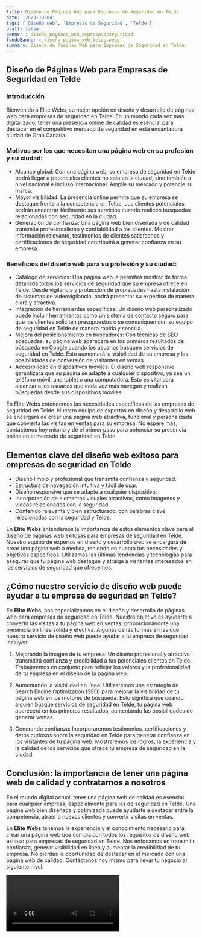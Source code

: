 ```yaml
---
title: Diseño de Páginas Web para Empresas de Seguridad en Telde
date: '2023-10-04'
tags: ['Diseño web', 'Empresas de Seguridad', 'Telde']
draft: false
banner : diseño_paginas_web_empresasdeseguridad
fondoBanner : diseño_pagina_web_telde.webp
summary: Diseño de Páginas Web para Empresas de Seguridad en Telde
---
```


## Diseño de Páginas Web para Empresas de Seguridad en Telde

### Introducción
Bienvenido a Élite Webs, su mejor opción en diseño y desarrollo de páginas web para empresas de seguridad en Telde. En un mundo cada vez más digitalizado, tener una presencia online de calidad es esencial para destacar en el competitivo mercado de seguridad en esta encantadora ciudad de Gran Canaria.

### Motivos por los que necesitan una página web en su profesión y su ciudad:
- Alcance global: Con una página web, su empresa de seguridad en Telde podrá llegar a potenciales clientes no solo en la ciudad, sino también a nivel nacional e incluso internacional. Amplíe su mercado y potencie su marca.
- Mayor visibilidad: La presencia online permite que su empresa se destaque frente a la competencia en Telde. Los clientes potenciales podrán encontrar fácilmente sus servicios cuando realicen búsquedas relacionadas con seguridad en la ciudad.
- Generación de confianza: Una página web bien diseñada y de calidad transmite profesionalismo y confiabilidad a los clientes. Mostrar información relevante, testimonios de clientes satisfechos y certificaciones de seguridad contribuirá a generar confianza en su empresa.

### Beneficios del diseño web para su profesión y su ciudad:
- Catálogo de servicios: Una página web le permitirá mostrar de forma detallada todos los servicios de seguridad que su empresa ofrece en Telde. Desde vigilancia y protección de propiedades hasta instalación de sistemas de videovigilancia, podrá presentar su expertise de manera clara y atractiva.
- Integración de herramientas específicas: Un diseño web personalizado puede incluir herramientas como un sistema de contacto seguro para que los clientes soliciten presupuestos o se comuniquen con su equipo de seguridad en Telde de manera rápida y sencilla.
- Mejora del posicionamiento en buscadores: Con técnicas de SEO adecuadas, su página web aparecerá en los primeros resultados de búsqueda en Google cuando los usuarios busquen servicios de seguridad en Telde. Esto aumentará la visibilidad de su empresa y las posibilidades de conversión de visitantes en ventas.
- Accesibilidad en dispositivos móviles: El diseño web responsive garantizará que su página se adapte a cualquier dispositivo, ya sea un teléfono móvil, una tablet o una computadora. Esto es vital para alcanzar a los usuarios que cada vez más navegan y realizan búsquedas desde sus dispositivos móviles.

En Élite Webs entendemos las necesidades específicas de las empresas de seguridad en Telde. Nuestro equipo de expertos en diseño y desarrollo web se encargará de crear una página web atractiva, funcional y personalizada que convierta las visitas en ventas para su empresa. No espere más, contáctenos hoy mismo y dé el primer paso para potenciar su presencia online en el mercado de seguridad en Telde.

<GifSeo />

<Cta />

## Elementos clave del diseño web exitoso para empresas de seguridad en Telde

- Diseño limpio y profesional que transmita confianza y seguridad.
- Estructura de navegación intuitiva y fácil de usar.
- Diseño responsive que se adapte a cualquier dispositivo.
- Incorporación de elementos visuales atractivos, como imágenes y vídeos relacionados con la seguridad.
- Contenido relevante y bien estructurado, con palabras clave relacionadas con la seguridad y Telde.

En **Élite Webs** entendemos la importancia de estos elementos clave para el diseño de páginas web exitosas para empresas de seguridad en Telde. Nuestro equipo de expertos en diseño y desarrollo web se encargará de crear una página web a medida, teniendo en cuenta tus necesidades y objetivos específicos. Utilizamos las últimas tendencias y tecnologías para asegurar que tu página web destaque y atraiga a visitantes interesados en los servicios de seguridad que ofrecemos.

## ¿Cómo nuestro servicio de diseño web puede ayudar a tu empresa de seguridad en Telde?

En **Élite Webs**, nos especializamos en el diseño y desarrollo de páginas web para empresas de seguridad en Telde. Nuestro objetivo es ayudarte a convertir las visitas a tu página web en ventas, proporcionándote una presencia en línea sólida y efectiva. Algunas de las formas en las que nuestro servicio de diseño web puede ayudar a tu empresa de seguridad incluyen:

1. Mejorando la imagen de tu empresa: Un diseño profesional y atractivo transmitirá confianza y credibilidad a tus potenciales clientes en Telde. Trabajaremos en conjunto para reflejar los valores y la profesionalidad de tu empresa en el diseño de la página web.

2. Aumentando la visibilidad en línea: Utilizaremos una estrategia de Search Engine Optimization (SEO) para mejorar la visibilidad de tu página web en los motores de búsqueda. Esto significa que cuando alguien busque servicios de seguridad en Telde, tu página web aparecerá en los primeros resultados, aumentando las posibilidades de generar ventas.

3. Generando confianza: Incorporaremos testimonios, certificaciones y datos curiosos sobre la seguridad en Telde para generar confianza en los visitantes de tu página web. Mostraremos los logros, la experiencia y la calidad de los servicios que ofrece tu empresa de seguridad en la ciudad.

## Conclusión: la importancia de tener una página web de calidad y contratarnos a nosotros

En el mundo digital actual, tener una página web de calidad es esencial para cualquier empresa, especialmente para las de seguridad en Telde. Una página web bien diseñada y optimizada puede ayudarte a destacar entre la competencia, atraer a nuevos clientes y convertir visitas en ventas.

En **Élite Webs** tenemos la experiencia y el conocimiento necesario para crear una página web que cumpla con todos los requisitos de diseño web exitoso para empresas de seguridad en Telde. Nos enfocamos en transmitir confianza, generar visibilidad en línea y aumentar la credibilidad de tu empresa. No pierdas la oportunidad de destacar en el mercado con una página web de calidad. Contáctanos hoy mismo para llevar tu negocio al siguiente nivel.

<Video />

<CtaBot job='Empresas de Seguridad' city='Telde'/>

<Gmaps query='Telde+españa+maps' />